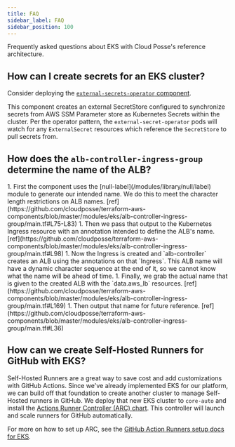 ```yaml
---
title: FAQ
sidebar_label: FAQ
sidebar_position: 100
---
```


<Intro>
Frequently asked questions about EKS with Cloud Posse's reference architecture.
</Intro>

## How can I create secrets for an EKS cluster?

Consider deploying the [`external-secrets-operator` component](/components/library/aws/eks/external-secrets-operator).

This component creates an external SecretStore configured to synchronize secrets from AWS SSM Parameter store as
Kubernetes Secrets within the cluster. Per the operator pattern, the `external-secret-operator` pods will watch for any
`ExternalSecret` resources which reference the `SecretStore` to pull secrets from.

## How does the `alb-controller-ingress-group` determine the name of the ALB?

<Steps>
  1. First the component uses the [null-label](/modules/library/null/label) module to generate our intended name. We do this to meet the character length restrictions on ALB names. [ref](https://github.com/cloudposse/terraform-aws-components/blob/master/modules/eks/alb-controller-ingress-group/main.tf#L75-L83)
  1. Then we pass that output to the Kubernetes Ingress resource with an annotation intended to define the ALB's name. [ref](https://github.com/cloudposse/terraform-aws-components/blob/master/modules/eks/alb-controller-ingress-group/main.tf#L98)
  1. Now the Ingress is created and `alb-controller` creates an ALB using the annotations on that `Ingress`. This ALB name will have a dynamic character sequence at the end of it, so we cannot know what the name will be ahead of time.
  1. Finally, we grab the actual name that is given to the created ALB with the `data.aws_lb` resources. [ref](https://github.com/cloudposse/terraform-aws-components/blob/master/modules/eks/alb-controller-ingress-group/main.tf#L169)
  1. Then output that name for future reference. [ref](https://github.com/cloudposse/terraform-aws-components/blob/master/modules/eks/alb-controller-ingress-group/main.tf#L36)
</Steps>

## How can we create Self-Hosted Runners for GitHub with EKS?

Self-Hosted Runners are a great way to save cost and add customizations with GitHub Actions. Since we've already
implemented EKS for our platform, we can build off that foundation to create another cluster to manage Self-Hosted
runners in GitHub. We deploy that new EKS cluster to `core-auto` and install the
[Actions Runner Controller (ARC) chart](https://github.com/actions/actions-runner-controller). This controller will
launch and scale runners for GitHub automatically.

For more on how to set up ARC, see the
[GitHub Action Runners setup docs for EKS](/layers/github-actions/eks-github-actions-controller/).
